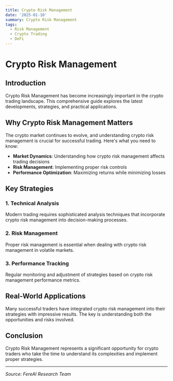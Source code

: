 ```yaml
---
title: Crypto Risk Management
date: '2025-01-10'
summary: Crypto Risk Management
tags:
  - Risk Management
  - Crypto Trading
  - DeFi
---
```


# Crypto Risk Management

## Introduction

Crypto Risk Management has become increasingly important in the crypto trading landscape. This comprehensive guide explores the latest developments, strategies, and practical applications.

## Why Crypto Risk Management Matters

The crypto market continues to evolve, and understanding crypto risk management is crucial for successful trading. Here's what you need to know:

- **Market Dynamics**: Understanding how crypto risk management affects trading decisions
- **Risk Management**: Implementing proper risk controls
- **Performance Optimization**: Maximizing returns while minimizing losses

## Key Strategies

### 1. Technical Analysis

Modern trading requires sophisticated analysis techniques that incorporate crypto risk management into decision-making processes.

### 2. Risk Management

Proper risk management is essential when dealing with crypto risk management in volatile markets.

### 3. Performance Tracking

Regular monitoring and adjustment of strategies based on crypto risk management performance metrics.

## Real-World Applications

Many successful traders have integrated crypto risk management into their strategies with impressive results. The key is understanding both the opportunities and risks involved.

## Conclusion

Crypto Risk Management represents a significant opportunity for crypto traders who take the time to understand its complexities and implement proper strategies.

---

_Source: FereAI Research Team_

